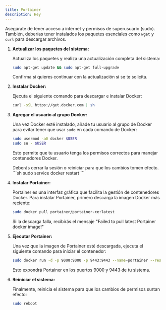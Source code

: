 ```yaml
---
title: Portainer
description: Hey
---
```


Asegúrate de tener acceso a internet y permisos de superusuario (sudo). También, deberías tener instalados los paquetes esenciales como `wget` y `curl` para descargar archivos.

<LinkCard
title="Instalación de Docker"
description="Guía oficial de Docker para instalación en Linux."
href="https://docs.docker.com/engine/install/ubuntu/"/>

<Steps>

1. **Actualizar los paquetes del sistema:**

   Actualiza los paquetes y realiza una actualización completa del sistema:

   ```bash
   sudo apt-get update && sudo apt-get full-upgrade
   ```

   Confirma si quieres continuar con la actualización si se te solicita.

2. **Instalar Docker:**

   Ejecuta el siguiente comando para descargar e instalar Docker:

   ```bash
   curl -sSL https://get.docker.com | sh
   ```

3. **Agregar el usuario al grupo Docker:**

   Una vez Docker esté instalado, añade tu usuario al grupo de Docker para evitar tener que usar `sudo` en cada comando de Docker:

   ```bash
   sudo usermod -aG docker $USER
   sudo su - $USER
   ```

   Esto permite que tu usuario tenga los permisos correctos para manejar contenedores Docker.

   <Aside type="caution">
   Deberás cerrar la sesión o reiniciar para que los cambios tomen efecto.
   ```sh
   sudo service docker restart
   ```
   </Aside>

4. **Instalar Portainer:**

   Portainer es una interfaz gráfica que facilita la gestión de contenedores Docker. Para instalar Portainer, primero descarga la imagen Docker más reciente:

   ```bash
   sudo docker pull portainer/portainer-ce:latest
   ```

   Si la descarga falla, recibirás el mensaje "Failed to pull latest Portainer docker image!"

5. **Ejecutar Portainer:**

   Una vez que la imagen de Portainer esté descargada, ejecuta el siguiente comando para iniciar el contenedor:

   ```bash
   sudo docker run -d -p 9000:9000 -p 9443:9443 --name=portainer --restart=always -v /var/run/docker.sock:/var/run/docker.sock -v portainer_data:/data portainer/portainer-ce:latest
   ```

   Esto expondrá Portainer en los puertos 9000 y 9443 de tu sistema.

6. **Reiniciar el sistema:**

   Finalmente, reinicia el sistema para que los cambios de permisos surtan efecto:

   ```bash
   sudo reboot
   ```

</Steps>

<CardGrid>
  <LinkCard href="https://docs.docker.com/get-docker/" title="Instalación de Docker" description="Guía oficial para instalar Docker en Linux." />
  <LinkCard href="https://docs.portainer.io/start/install/server/docker/linux" title="Instalación de Portainer" description="Guía oficial para instalar Portainer en Docker." />
</CardGrid>

